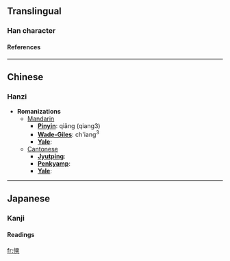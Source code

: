 ==Translingual==
===Han character===
{{Han char|rad=人|as=11|sn=13|four=2423<sub>4</sub>|canj=人大大大 (OKKK)}}
====References====
{{Han ref|kx=0115.030|dkj=01031|dj=0245.010|hdz=10210.090|uh=50B8|ud=20664|bh=DCC4|bd=56516}}
----

==Chinese==
===Hanzi===


* '''Romanizations'''
** [[Mandarin]]
*** '''[[Pinyin]]''': qiǎng (qiang3)
*** '''[[Wade-Giles]]''': ch'iang<sup>3</sup>
*** '''[[Yale]]''': 
**[[Cantonese]]
***'''[[Jyutping]]''':
***'''[[Penkyamp]]''': 
***'''[[Yale]]''': 


----
==Japanese==
===Kanji===
{{ja-kanji|grade=|rs=人11}}
====Readings====
{{ja-readings|on=[[そう]] (sō), [[しょう]] (shō)|kun=[[わるい]] (warui)}}




[[fr:傸]]